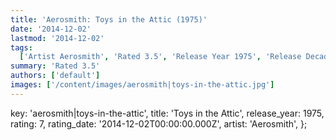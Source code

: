 ```yaml
---
title: 'Aerosmith: Toys in the Attic (1975)'
date: '2014-12-02'
lastmod: '2014-12-02'
tags:
  ['Artist Aerosmith', 'Rated 3.5', 'Release Year 1975', 'Release Decade 1970']
summary: 'Rated 3.5'
authors: ['default']
images: ['/content/images/aerosmith|toys-in-the-attic.jpg']
---
```


  key: 'aerosmith|toys-in-the-attic',
  title: 'Toys in the Attic',
  release_year: 1975,
  rating: 7,
  rating_date: '2014-12-02T00:00:00.000Z',
  artist: 'Aerosmith',
};

<MusicRating data={data} />
